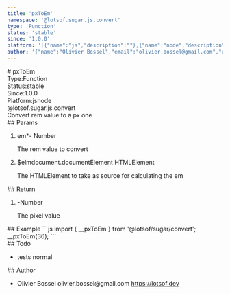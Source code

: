 ```yaml
---
title: 'pxToEm'
namespace: '@lotsof.sugar.js.convert'
type: 'Function'
status: 'stable'
since: '1.0.0'
platform: '[{"name":"js","description":""},{"name":"node","description":""}]'
author: '{"name":"Olivier Bossel","email":"olivier.bossel@gmail.com","url":"https://lotsof.dev"}'
---
```

<div class="docmap-mdx">
# pxToEm
<div class="_metas">
<div class="_type"><span class="_type-label">Type:</span><span class="_type-value">Function</span></div>
<div class="_status"><span class="_status-label">Status:</span><span class="_status-value -stable">stable</span></div>
<div class="_since"><span class="_since-label">Since:</span><span class="_since-value">1.0.0</span></div>
<div class="_platform"><span class="_platform-label">Platform:</span><span class="_platform-value -js">js</span><span class="_platform-value -node">node</span></div>
</div>
<div class="_namespace">@lotsof.sugar.js.convert</div>
<div class="_description typo-format typo-rhythm">
Convert rem value to a px one
</div>
<div class="_params">
## Params
<ol class="_list">
<li class="_item">
<span class="_name">em<span class="_required">*</span></span><span class="_default">-</span> <span class="_type">Number</span>
<p class="_description">The rem value to convert</p>
</li>
<li class="_item">
<span class="_name">$elm</span><span class="_default">document&period;documentElement</span> <span class="_type">HTMLElement</span>
<p class="_description">The HTMLElement to take as source for calculating the em</p>
</li>
</ol>
</div>
<div class="_return">
## Return
<ol class="_list">
<li class="_item">
<span class="_default">-</span><span class="_type">Number</span>
<p class="_description">The pixel value</p>
</li>
</ol>
</div>
<div class="_examples">
## Example
```js
import { __pxToEm } from '@lotsof/sugar/convert';
__pxToEm(36);
```
</div>
<div class="_todo">
## Todo
<ul class="_list">
<li class="_item">
<span class="_description">tests</span>
<span class="_priority -normal">normal</span>
</li>
</ul>
</div>
<div class="_author">
## Author
<ul class="_list">
<li class="_item">
<span class="_name">Olivier Bossel</span>
<span class="_email">olivier.bossel@gmail.com</span>
<a href="https://lotsof.dev" target="_blank" class="_url">https://lotsof.dev</a>
</li>
</ul>
</div>
</div>